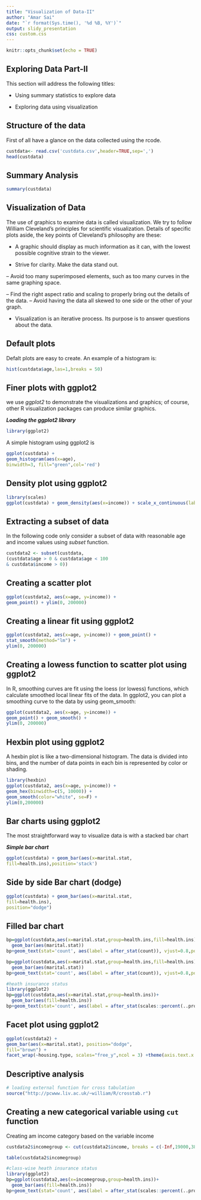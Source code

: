 ```yaml
---
title: "Visualization of Data-II"
author: "Amar Sai"
date: "`r format(Sys.time(), '%d %B, %Y')`"
output: slidy_presentation
css: custom.css
---
```


```r
knitr::opts_chunk$set(echo = TRUE)
```


## Exploring Data Part-II


This section will address the following titles:

- Using summary statistics to explore data
 
- Exploring data using visualization
 

## Structure of the data


 First of all have a glance on the data collected using the rcode.
```r
custdata<- read.csv('custdata.csv',header=TRUE,sep=',')
head(custdata)
```
## Summary Analysis

```r
summary(custdata)
```

## Visualization of Data

The use of graphics to examine data is called visualization. We try to follow William
Cleveland's principles for scientific visualization. Details of specific plots aside, the key
points of Cleveland's philosophy are these:

- A graphic should display as much information as it can, with the lowest possible
cognitive strain to the viewer.

- Strive for clarity. Make the data stand out.

-- Avoid too many superimposed elements, such as too many curves in the
same graphing space.

-- Find the right aspect ratio and scaling to properly bring out the details of the
data.
-- Avoid having the data all skewed to one side or the other of your graph.

- Visualization is an iterative process. Its purpose is to answer questions about the
data.

## Default plots

Defalt plots are easy to create. An example of a histogram is:

```r
hist(custdata$age,las=1,breaks = 50)
```

## Finer plots with ggplot2 

we use *ggplot2* to demonstrate the visualizations and graphics; of
course, other R visualization packages can produce similar graphics.

***Loading the ggplot2 library ***
 
```r
library(ggplot2)
```
 
A simple histogram using ggplot2 is

```r
ggplot(custdata) +
geom_histogram(aes(x=age),
binwidth=3, fill="green",col='red')
```

## Density plot using ggplot2


```r
library(scales)
ggplot(custdata) + geom_density(aes(x=income)) + scale_x_continuous(labels=dollar)

```

## Extracting a subset of data

 In the following code only consider a subset of data with reasonable age and income values using *subset* function.
 
```r
custdata2 <- subset(custdata,
(custdata$age > 0 & custdata$age < 100
& custdata$income > 0))
```

## Creating a scatter plot

```r
ggplot(custdata2, aes(x=age, y=income)) +
geom_point() + ylim(0, 200000)
```

## Creating a linear fit using ggplot2

```r
ggplot(custdata2, aes(x=age, y=income)) + geom_point() +
stat_smooth(method="lm") +
ylim(0, 200000)
```

## Creating a lowess function to scatter plot using ggplot2

 In R, smoothing curves are fit using the loess (or lowess) functions, which calculate
smoothed
local
linear
fits
of
the
data.
In
ggplot2,
you
can
plot
a
smoothing
curve
to
the
data
by
using
geom_smooth:

```r
ggplot(custdata2, aes(x=age, y=income)) +
geom_point() + geom_smooth() +
ylim(0, 200000)
```

## Hexbin plot using ggplot2


A hexbin plot is like a two-dimensional histogram. The data is divided into bins, and the
number of data points in each bin is represented by color or shading.

```r
library(hexbin)
ggplot(custdata2, aes(x=age, y=income)) +
geom_hex(binwidth=c(5, 10000)) +
geom_smooth(color="white", se=F) +
ylim(0,200000)
```

## Bar charts using ggplot2

The most straightforward way to visualize data is with a stacked bar
chart

***Simple bar chart***

```r
ggplot(custdata) + geom_bar(aes(x=marital.stat,
fill=health.ins),position='stack')
```

## Side by side Bar chart (dodge)

```r
ggplot(custdata) + geom_bar(aes(x=marital.stat,
fill=health.ins),
position="dodge")
```

## Filled bar chart
```r
bp=ggplot(custdata,aes(x=marital.stat,group=health.ins,fill=health.ins))+
  geom_bar(aes(marital.stat))
bp+geom_text(stat='count', aes(label = after_stat(count)), vjust=0.8,position = position_stack(0.8), size = 2.5)+theme(axis.text.x = element_text(angle = 90, vjust = 0.5, hjust=1))+labs(x ="Marital status", y = "Pecentage",fill="health Insurance")
```



```r
bp=ggplot(custdata,aes(x=marital.stat,group=health.ins,fill=health.ins))+
  geom_bar(aes(marital.stat))
bp+geom_text(stat='count', aes(label = after_stat(count)), vjust=0.8,position = position_stack(0.8), size = 2.5)+theme(axis.text.x = element_text(angle = 90, vjust = 0.5, hjust=1))+labs(x ="Marital status", y = "Pecentage",fill="health Insurance")+facet_grid(~sex)
```


```r
#heath insurance status
library(ggplot2)
bp=ggplot(custdata,aes(x=marital.stat,group=health.ins))+
  geom_bar(aes(fill=health.ins))
bp+geom_text(stat='count', aes(label = after_stat(scales::percent(..prop..))), vjust=0.8,position = position_stack(0.8), size = 2.5)+labs(x ="Marital status", y = "Pecentage",fill="health Insurance")+scale_y_continuous(labels = scales::percent)
```

## Facet plot using ggplot2

```r
ggplot(custdata2) +
geom_bar(aes(x=marital.stat), position="dodge",
fill="brown") +
facet_wrap(~housing.type, scales="free_y",ncol = 3) +theme(axis.text.x = element_text(angle = 90, hjust = 1))
```
## Descriptive analysis

```r
# loading external function for cross tabulation
source("http://pcwww.liv.ac.uk/~william/R/crosstab.r")
```

## Creating a new categorical variable using `cut` function

Creating am income category based on the variable income

```r
custdata2$incomegroup <- cut(custdata2$income, breaks = c(-Inf,19000,38350,70163,Inf), labels = c("Lower class","Middle class","Upper middle class","Upper class"))
```

```r
table(custdata2$incomegroup)
```

```r
#class-wise heath insurance status 
library(ggplot2)
bp=ggplot(custdata2,aes(x=incomegroup,group=health.ins))+
  geom_bar(aes(fill=health.ins))
bp+geom_text(stat='count', aes(label = after_stat(scales::percent(..prop..))), vjust=0.8,position = position_stack(0.8), size = 2.5)+labs(x ="Income group", y = "Pecentage",fill="health Insurance")+scale_y_continuous(labels = scales::percent)
```
